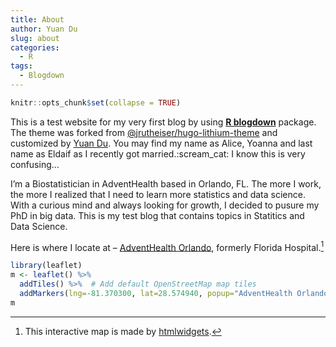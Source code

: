 ```yaml
---
title: About
author: Yuan Du
slug: about
categories:
  - R
tags:
  - Blogdown
---
```

```r
knitr::opts_chunk$set(collapse = TRUE)
```
This is a test website for my very first blog by using [**R blogdown**](https://github.com/rstudio/blogdown) package. The theme was forked from [@jrutheiser/hugo-lithium-theme](https://github.com/jrutheiser/hugo-lithium-theme) and customized by [Yuan Du](https://github.com/YuanEldaif). You may find my name as Alice, Yoanna and last name as Eldaif as I recently got married.:scream_cat: I know this is very confusing...



I'm a Biostatistician in AdventHealth based in Orlando, FL. The more I work, the more I realized that I need to learn more statistics and data science. With a curious mind and always looking for growth, I decided to pusure my PhD in big data. This is my test blog that contains topics in Statitics and Data Science. 

Here is where I locate at -- [AdventHealth Orlando](https://www.adventhealth.com/hospital/adventhealth-orlando), formerly Florida Hospital.^[This interactive map is made by [htmlwidgets](https://www.htmlwidgets.org/).]

```r
library(leaflet)
m <- leaflet() %>%
  addTiles() %>%  # Add default OpenStreetMap map tiles
  addMarkers(lng=-81.370300, lat=28.574940, popup="AdventHealth Orlando,FL")
m
```